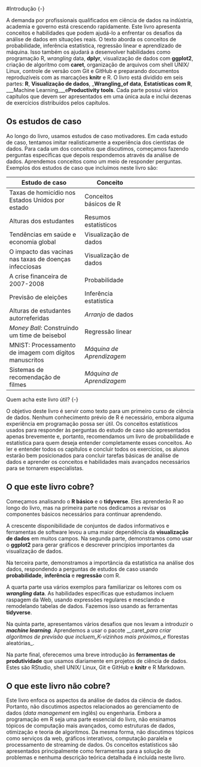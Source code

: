 #Introdução {-}

A demanda por profissionais qualificados em ciência de dados na indústria, academia e governo está crescendo rapidamente. Este livro apresenta conceitos e habilidades que podem ajudá-lo a enfrentar os desafios da análise de dados em situações reais. O texto aborda os conceitos de probabilidade, inferência estatística, regressão linear e aprendizado de máquina. Isso também os ajudará a desenvolver habilidades como programação R, _wrangling_ data, __dplyr__, visualização de dados com __ggplot2__, criação de algoritmo com __caret__, organização de arquivos com shell UNIX/ Linux, controle de versão com Git e GitHub e preparando documentos reproduzíveis com as marcações __knitr__ e R. O livro está dividido em seis partes: __R__, __Visualização de dados__, ___Wrangling_of data__, __Estatísticas com R__, ___Machine Learning___e__Productivity tools__. Cada parte possui vários capítulos que devem ser apresentados em uma única aula e inclui dezenas de exercícios distribuídos pelos capítulos.

## Os estudos de caso {-}

Ao longo do livro, usamos estudos de caso motivadores. Em cada estudo de caso, tentamos imitar realisticamente a experiência dos cientistas de dados. Para cada um dos conceitos que discutimos, começamos fazendo perguntas específicas que depois respondemos através da análise de dados. Aprendemos conceitos como um meio de responder perguntas. Exemplos dos estudos de caso que incluímos neste livro são:

| Estudo de caso | Conceito |
| ---- | ---| --- |
| Taxas de homicídio nos Estados Unidos por estado | Conceitos básicos de R |
| Alturas dos estudantes | Resumos estatísticos
| Tendências em saúde e economia global | Visualização de dados |
| O impacto das vacinas nas taxas de doenças infecciosas | Visualização de dados |
| A crise financeira de 2007-2008 | Probabilidade |
| Previsão de eleições | Inferência estatística |
| Alturas de estudantes autorreferidas | _Arranjo_ de dados |
| _Money Ball_: Construindo um time de beisebol | Regressão linear |
| MNIST: Processamento de imagem com dígitos manuscritos | _Máquina de Aprendizagem_ |
| Sistemas de recomendação de filmes | _Máquina de Aprendizagem_ |

Quem acha este livro útil? {-}

O objetivo deste livro é servir como texto para um primeiro curso de ciência de dados. Nenhum conhecimento prévio de R é necessário, embora alguma experiência em programação possa ser útil. Os conceitos estatísticos usados para responder às perguntas do estudo de caso são apresentados apenas brevemente e, portanto, recomendamos um livro de probabilidade e estatística para quem deseja entender completamente esses conceitos. Ao ler e entender todos os capítulos e concluir todos os exercícios, os alunos estarão bem posicionados para concluir tarefas básicas de análise de dados e aprender os conceitos e habilidades mais avançados necessários para se tornarem especialistas.

## O que este livro cobre? {-}

Começamos analisando o **R básico** e o __tidyverse__. Eles aprenderão R ao longo do livro, mas na primeira parte nos dedicamos a revisar os componentes básicos necessários para continuar aprendendo.

A crescente disponibilidade de conjuntos de dados informativos e ferramentas de software levou a uma maior dependência da **visualização de dados** em muitos campos. Na segunda parte, demonstramos como usar o __ggplot2__ para gerar gráficos e descrever princípios importantes da visualização de dados.

Na terceira parte, demonstramos a importância da estatística na análise dos dados, respondendo a perguntas de estudos de caso usando **probabilidade**, **inferência** e **regressão** com R.

A quarta parte usa vários exemplos para familiarizar os leitores com os **_wrangling_ data**. As habilidades específicas que estudamos incluem raspagem da Web, usando expressões regulares e mesclando e remodelando tabelas de dados. Fazemos isso usando as ferramentas __tidyverse__.

Na quinta parte, apresentamos vários desafios que nos levam a introduzir o **_machine learning_**. Aprendemos a usar o pacote __caret__para criar algoritmos de previsão que incluem_K-vizinhos mais próximos_e_ florestas aleatórias_.

Na parte final, oferecemos uma breve introdução às **ferramentas de produtividade** que usamos diariamente em projetos de ciência de dados. Estes são RStudio, shell UNIX/ Linux, Git e GitHub e __knitr__ e R Markdown.

## O que este livro não cobre? {-}

Este livro enfoca os aspectos da análise de dados da ciência de dados. Portanto, não discutimos aspectos relacionados ao gerenciamento de dados (_data management_ em inglês) ou engenharia. Embora a programação em R seja uma parte essencial do livro, não ensinamos tópicos de computação mais avançados, como estruturas de dados, otimização e teoria de algoritmos. Da mesma forma, não discutimos tópicos como serviços da web, gráficos interativos, computação paralela e processamento de streaming de dados. Os conceitos estatísticos são apresentados principalmente como ferramentas para a solução de problemas e nenhuma descrição teórica detalhada é incluída neste livro.




